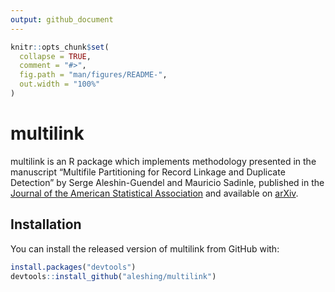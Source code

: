 ```yaml
---
output: github_document
---
```


<!-- README.md is generated from README.Rmd. Please edit that file -->

```r
knitr::opts_chunk$set(
  collapse = TRUE,
  comment = "#>",
  fig.path = "man/figures/README-",
  out.width = "100%"
)
```

# multilink

<!-- badges: start -->
<!-- badges: end -->

multilink is an R package which implements methodology presented in the manuscript "Multifile Partitioning for Record Linkage and Duplicate Detection" by Serge Aleshin-Guendel and Mauricio Sadinle, published in the [Journal of the American Statistical Association](https://doi.org/10.1080/01621459.2021.2013242) and available on [arXiv](https://arxiv.org/abs/2110.03839v1). 

## Installation

You can install the released version of multilink from GitHub with:

``` r
install.packages("devtools")
devtools::install_github("aleshing/multilink")
```

<!-- ## Example -->


<!-- ```{r example} -->
<!-- library(multilink) -->
<!-- ## basic example code -->
<!-- ``` -->

